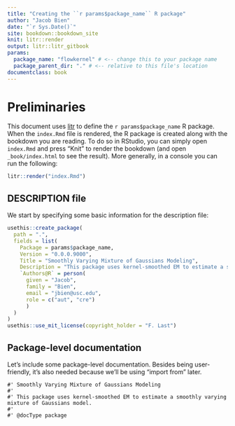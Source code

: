 ```yaml
---
title: "Creating the ``r params$package_name`` R package"
author: "Jacob Bien"
date: "`r Sys.Date()`"
site: bookdown::bookdown_site
knit: litr::render
output: litr::litr_gitbook
params:
  package_name: "flowkernel" # <-- change this to your package name
  package_parent_dir: "." # <-- relative to this file's location
documentclass: book
---
```


# Preliminaries

This document uses [litr](https://jacobbien.github.io/litr-project/) to define the ``r params$package_name`` R package.  When the `index.Rmd` file is rendered, the R package is created along with the bookdown you are reading.  To do so in RStudio, you can simply open  `index.Rmd` and press "Knit" to render the bookdown (and open `_book/index.html` to see the result).  More generally, in a console you can run the following:

```r
litr::render("index.Rmd")
```

## DESCRIPTION file

We start by specifying some basic information for the description file:

```r
usethis::create_package(
  path = ".",
  fields = list(
    Package = params$package_name,
    Version = "0.0.0.9000",
    Title = "Smoothly Varying Mixture of Gaussians Modeling",
    Description = "This package uses kernel-smoothed EM to estimate a smoothly varying mixture of Gaussians model.",
    `Authors@R` = person(
      given = "Jacob",
      family = "Bien",
      email = "jbien@usc.edu",
      role = c("aut", "cre")
      )
  )
)
usethis::use_mit_license(copyright_holder = "F. Last")
```

## Package-level documentation

Let's include some package-level documentation. Besides being user-friendly, it's also needed because we'll be using "import from" later.

```package_doc
#' Smoothly Varying Mixture of Gaussians Modeling
#'
#' This package uses kernel-smoothed EM to estimate a smoothly varying mixture of Gaussians model.
#' 
#' @docType package
```
